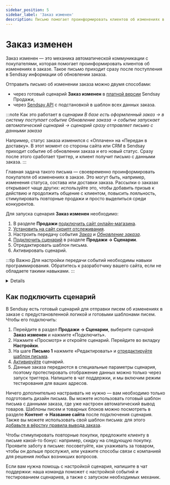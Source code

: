 ```yaml
---
sidebar_position: 5
sidebar_label: 'Заказ изменен'
description: Письмо помогает проинформировать клиентов об изменениях в заказе.
---
```



# Заказ изменен

Заказ изменен — это механика автоматической коммуникации с покупателями, которая помогает проинформировать клиентов об изменениях в заказе. Такое письмо приходит сразу после поступления в Sendsay информации об обновлении заказа.

Отправить письмо об изменении заказа можно двумя способами:

- через готовый сценарий **Заказ изменен** в [платной версии](https://docs.sendsay.ru/ecom/how-to-connect-ecom/#возможности-версий) Sendsay Продажи,
- через [Sendsay API](https://sendsay.ru/api/api.html#Отправить-выпуск) с подстановкой в шаблон всех данных заказа.

:::note Как это работает в сценарии
_В базе есть оформленный заказ → в систему поступает событие Обновление заказа → событие запускает автоматический сценарий → сценарий сразу отправляет письмо с данными заказа_

Например, статус заказа изменился с «Оплачен» на «Передан в доставку». В этот момент со стороны сайта или CRM в Sendsay приходит событие об обновлении заказа и его новый статус. Сразу после этого сработает триггер, и клиент получит письмо с данными заказа.
:::

Главная задача такого письма — своевременно проинформировать покупателя об изменениях в заказе. Это могут быть, например, изменения статуса, состава или доставки заказа. Рассылки о заказах открывают чаще других: используйте это, чтобы добавить призыв к действию и продолжить общение с клиентом, повысить лояльность, стимулировать повторные продажи и просто выделиться среди конкурентов.

Для запуска сценария **Заказ изменен** необходимо:

1. В разделе **Продажи** [подключить сайт онлайн-магазина](https://docs.sendsay.ru/ecom/how-to-connect-ecom/#как-подключить-сайт-кмодулю).
2. [Установить на сайт скрипт отслеживания](https://docs.sendsay.ru/ecom/how-to-connect-ecom/#2-настройте-передачу-данных-ссайта-вsendsay).
3. Настроить передачу события [_Заказ_](https://docs.sendsay.ru/ecom/how-to-configure-data-transfer/#действия-с-заказом) и [_Обновление заказа_](https://docs.sendsay.ru/ecom/how-to-configure-data-transfer/#добавление-данных-через-sendsay-api).
4. [Подключить сценарий](#как-подключить-сценарий) в разделе **Продажи → Сценарии**.
5. Отредактировать шаблон письма.
6. Активировать сценарий.

:::tip Важно
Для настройки передачи событий необходимы навыки программирования. Обратитесь к разработчику вашего сайта, если не обладаете такими навыками.
:::

<Details summary='Настройка передачи событий'>

Настройка передачи событий _Заказ_ и _Обновление заказа_ — обязательный шаг для запуска сценария. Вы можете настроить передачу события _Заказ_ с сайта, либо через Sendsay API. Обновление заказа передается по API.

[Как передавать данные через Sendsay API](https://docs.sendsay.ru/ecom/how-to-configure-data-transfer/#добавление-данных-через-sendsay-api)

Рекомендуемые поля для передачи события [_Заказ_](https://docs.sendsay.ru/ecom/how-to-configure-data-transfer/#действия-с-заказом) с сайта:

| Имя                |                                                     Описание                                                     |  Тип данных  |               Комментарий               |
| :----------------- | :--------------------------------------------------------------------------------------------------------------: | :----------: | :-------------------------------------: |
| transaction_id     |                                                    id заказа                                                     |    String    |               обязательно               |
| transaction_status | статус заказа ([возможные статусы](https://docs.sendsay.ru/ecom/how-to-configure-data-transfer/#статусы-заказа)) |    Int64     |               обязательно               |
| transaction_dt     |                                              дата оформления заказа                                              |   DateTime   |               обязательно               |
| transaction_sum    |                                                   сумма заказа                                                   | Decimal64(2) |               обязательно               |
| items              |                                                  состав заказа                                                   |    Array     |                                         |
| id                 |                                                    id товара                                                     |    String    |               обязательно               |
| qnt                |                                                    количество                                                    |    Int64     |               обязательно               |
| price              |                                                       цена                                                       | Decimal64(2) |               обязательно               |
| name               |                                                 название товара                                                  |    String    |                                         |
| category           |                                                название категории                                                |    String    |                                         |
| category_id        |                                                   id категории                                                   |    Int64     | рекомендуется для товарных рекомендаций |
| vendor             |                                                  производитель                                                   |    String    |                                         |
| cp1…cp20           |                                                произвольное поле                                                 |    String    |  для дополнительных параметров товара   |

Полный перечень возможных параметров и тип данных указан в [инструкции](https://docs.sendsay.ru/ecom/how-to-configure-data-transfer/#набор-доступных-полей).

Все заказы будут храниться в базе и доступны в [карточке подписчика](https://docs.sendsay.ru/ecom/ecom-triggers/#как-посмотреть-историю-событий-для-конкретного-подписчика):

![Order](/img/automations/triggers/abandoned-cart/order.png)

[Инструкция по настройке события Заказ](https://docs.sendsay.ru/ecom/how-to-configure-data-transfer/#действия-с-заказом)

</Details>

## Как подключить сценарий

В Sendsay есть готовый сценарий для отправки писем об изменениях в заказе с предустановленной логикой и готовыми шаблонами писем. Чтобы его подключить:

1. Перейдите в раздел **Продажи → Сценарии**, выберите сценарий **Заказ изменен** и нажмите «Подключить».
2. Нажмите «Просмотр» и откройте сценарий. Перейдите во вкладку **Настройки**.
3. На шаге **Письмо 1** нажмите «Редактировать» и [отредактируйте шаблон письма](https://docs.sendsay.ru/ecom/ecom-triggers/#1-отредактируйте-письмо).
4. [Активируйте](https://docs.sendsay.ru/ecom/ecom-triggers/#как-активировать-сценарий) сценарий.
5. Данные заказа передаются в специальные параметры сценария, поэтому протестировать отображение данных можно только через запуск триггера. <SupportLink>Напишите в чат поддержки</SupportLink>, и мы включим режим тестирования для ваших адресов.

Ничего дополнительно настраивать не нужно — вам необходимо только подготовить дизайн письма. Вы можете использовать готовый шаблон письма с данными заказа, где уже настроен автоматический вывод товаров. Шаблоны писем и товарных блоков можно посмотреть в разделе **Контент → Название сайта** после подключения сценария. Также вы можете использовать свой шаблон письма: для этого [добавьте в вёрстку правила вывода заказа](https://docs.sendsay.ru/ecom/ecom-proscript/#заказ-изменен).

Чтобы стимулировать повторные покупки, предложите клиенту в письме какой-то бонус: например, скидку на следующую покупку. Проявите заботу в письме: посоветуйте, как ухаживать за товаром, чтобы он дольше прослужил, или укажите способы связи с компанией для решения любых возникших вопросов.

Если вам нужна помощь с настройкой сценария, <SupportLink>напишите в чат поддержки</SupportLink>: наша команда поможет с настройкой событий и тестированием сценариев, а также с запуском необходимых механик.
